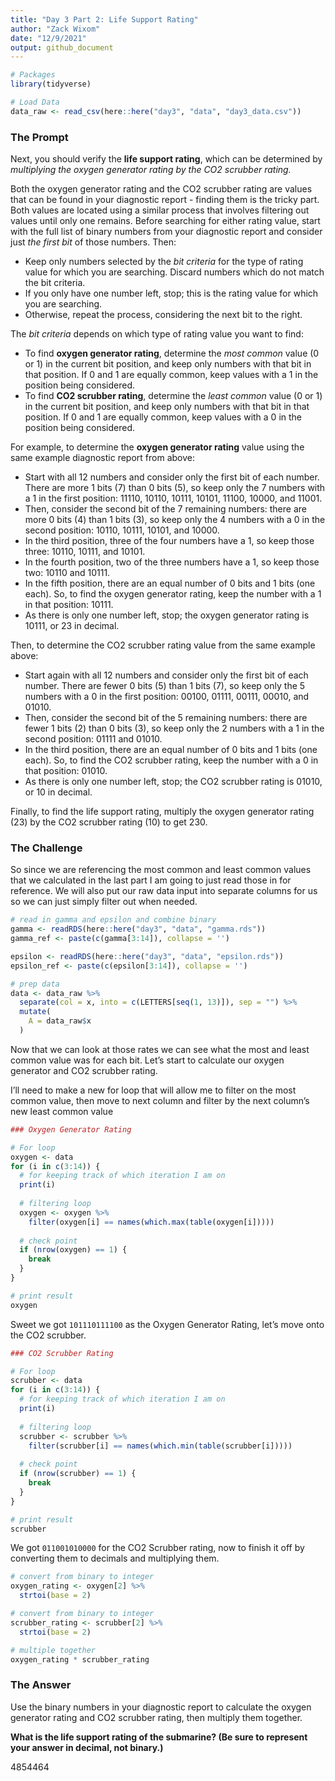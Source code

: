 ```yaml
---
title: "Day 3 Part 2: Life Support Rating"
author: "Zack Wixom"
date: "12/9/2021"
output: github_document
---
```


```r
# Packages
library(tidyverse)

# Load Data
data_raw <- read_csv(here::here("day3", "data", "day3_data.csv"))

```

### The Prompt

Next, you should verify the **life support rating**, which can be determined by *multiplying the oxygen generator rating by the CO2 scrubber rating.*

Both the oxygen generator rating and the CO2 scrubber rating are values that can be found in your diagnostic report - finding them is the tricky part. Both values are located using a similar process that involves filtering out values until only one remains. Before searching for either rating value, start with the full list of binary numbers from your diagnostic report and consider just *the first bit* of those numbers. Then:

-   Keep only numbers selected by the *bit criteria* for the type of rating value for which you are searching. Discard numbers which do not match the bit criteria.
-   If you only have one number left, stop; this is the rating value for which you are searching.
-   Otherwise, repeat the process, considering the next bit to the right.

The *bit criteria* depends on which type of rating value you want to find:

-   To find **oxygen generator rating**, determine the *most common* value (0 or 1) in the current bit position, and keep only numbers with that bit in that position. If 0 and 1 are equally common, keep values with a 1 in the position being considered.
-   To find **CO2 scrubber rating**, determine the *least common* value (0 or 1) in the current bit position, and keep only numbers with that bit in that position. If 0 and 1 are equally common, keep values with a 0 in the position being considered.

For example, to determine the **oxygen generator rating** value using the same example diagnostic report from above:

-   Start with all 12 numbers and consider only the first bit of each number. There are more 1 bits (7) than 0 bits (5), so keep only the 7 numbers with a 1 in the first position: 11110, 10110, 10111, 10101, 11100, 10000, and 11001.
-   Then, consider the second bit of the 7 remaining numbers: there are more 0 bits (4) than 1 bits (3), so keep only the 4 numbers with a 0 in the second position: 10110, 10111, 10101, and 10000.
-   In the third position, three of the four numbers have a 1, so keep those three: 10110, 10111, and 10101.
-   In the fourth position, two of the three numbers have a 1, so keep those two: 10110 and 10111.
-   In the fifth position, there are an equal number of 0 bits and 1 bits (one each). So, to find the oxygen generator rating, keep the number with a 1 in that position: 10111.
-   As there is only one number left, stop; the oxygen generator rating is 10111, or 23 in decimal.

Then, to determine the CO2 scrubber rating value from the same example above:

-   Start again with all 12 numbers and consider only the first bit of each number. There are fewer 0 bits (5) than 1 bits (7), so keep only the 5 numbers with a 0 in the first position: 00100, 01111, 00111, 00010, and 01010.
-   Then, consider the second bit of the 5 remaining numbers: there are fewer 1 bits (2) than 0 bits (3), so keep only the 2 numbers with a 1 in the second position: 01111 and 01010.
-   In the third position, there are an equal number of 0 bits and 1 bits (one each). So, to find the CO2 scrubber rating, keep the number with a 0 in that position: 01010.
-   As there is only one number left, stop; the CO2 scrubber rating is 01010, or 10 in decimal.

Finally, to find the life support rating, multiply the oxygen generator rating (23) by the CO2 scrubber rating (10) to get 230.


### The Challenge

So since we are referencing the most common and least common values that we calculated in the last part I am going to just read those in for reference. We will also put our raw data input into separate columns for us so we can just simply filter out when needed.

```r
# read in gamma and epsilon and combine binary
gamma <- readRDS(here::here("day3", "data", "gamma.rds"))
gamma_ref <- paste(c(gamma[3:14]), collapse = '')

epsilon <- readRDS(here::here("day3", "data", "epsilon.rds"))
epsilon_ref <- paste(c(epsilon[3:14]), collapse = '')

# prep data
data <- data_raw %>% 
  separate(col = x, into = c(LETTERS[seq(1, 13)]), sep = "") %>% 
  mutate(
    A = data_raw$x
  )


```

Now that we can look at those rates we can see what the most and least common value was for each bit. Let's start to calculate our oxygen generator and CO2 scrubber rating.

I'll need to make a new for loop that will allow me to filter on the most common value, then move to next column and filter by the next column's new least common value

```r
### Oxygen Generator Rating

# For loop
oxygen <- data
for (i in c(3:14)) {
  # for keeping track of which iteration I am on
  print(i)
  
  # filtering loop
  oxygen <- oxygen %>% 
    filter(oxygen[i] == names(which.max(table(oxygen[i]))))
  
  # check point
  if (nrow(oxygen) == 1) {
    break
  }
}

# print result
oxygen

```

Sweet we got `101110111100` as the Oxygen Generator Rating, let's move onto the CO2 scrubber.

```r
### CO2 Scrubber Rating

# For loop
scrubber <- data
for (i in c(3:14)) {
  # for keeping track of which iteration I am on
  print(i)
  
  # filtering loop
  scrubber <- scrubber %>% 
    filter(scrubber[i] == names(which.min(table(scrubber[i]))))
  
  # check point
  if (nrow(scrubber) == 1) {
    break
  }
}

# print result
scrubber

```

We got `011001010000` for the CO2 Scrubber rating, now to finish it off by converting them to decimals and multiplying them.

```r

# convert from binary to integer
oxygen_rating <- oxygen[2] %>% 
  strtoi(base = 2)

# convert from binary to integer
scrubber_rating <- scrubber[2] %>% 
  strtoi(base = 2)

# multiple together
oxygen_rating * scrubber_rating

```

### The Answer

Use the binary numbers in your diagnostic report to calculate the oxygen generator rating and CO2 scrubber rating, then multiply them together. 

**What is the life support rating of the submarine? (Be sure to represent your answer in decimal, not binary.)**

4854464